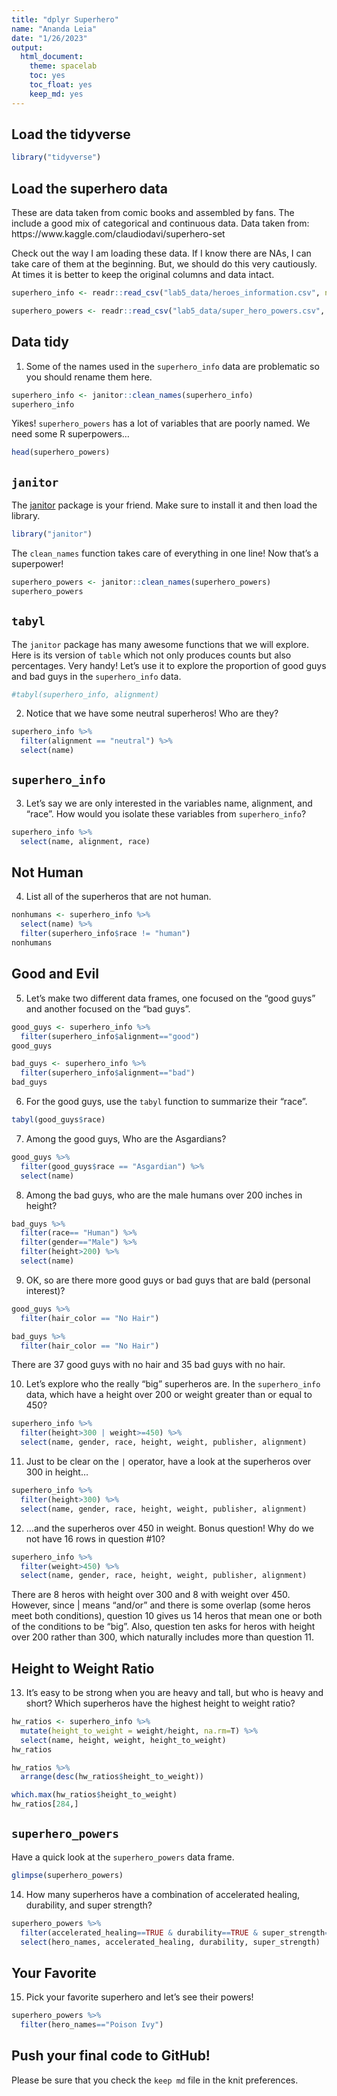 ```yaml
---
title: "dplyr Superhero"
name: "Ananda Leia"
date: "1/26/2023"
output:
  html_document: 
    theme: spacelab
    toc: yes
    toc_float: yes
    keep_md: yes
---
```


## Load the tidyverse
```r
library("tidyverse")
```

## Load the superhero data
These are data taken from comic books and assembled by fans. The include a good mix of categorical and continuous data.  Data taken from: https://www.kaggle.com/claudiodavi/superhero-set  

Check out the way I am loading these data. If I know there are NAs, I can take care of them at the beginning. But, we should do this very cautiously. At times it is better to keep the original columns and data intact.  
```r
superhero_info <- readr::read_csv("lab5_data/heroes_information.csv", na = c("", "-99", "-"))
```

```r
superhero_powers <- readr::read_csv("lab5_data/super_hero_powers.csv", na = c("", "-99", "-"))
```

## Data tidy
1. Some of the names used in the `superhero_info` data are problematic so you should rename them here.  
```r
superhero_info <- janitor::clean_names(superhero_info)
superhero_info
```

Yikes! `superhero_powers` has a lot of variables that are poorly named. We need some R superpowers...
```r
head(superhero_powers)
```

## `janitor`
The [janitor](https://garthtarr.github.io/meatR/janitor.html) package is your friend. Make sure to install it and then load the library.  
```r
library("janitor")
```

The `clean_names` function takes care of everything in one line! Now that's a superpower!
```r
superhero_powers <- janitor::clean_names(superhero_powers)
superhero_powers
```

## `tabyl`
The `janitor` package has many awesome functions that we will explore. Here is its version of `table` which not only produces counts but also percentages. Very handy! Let's use it to explore the proportion of good guys and bad guys in the `superhero_info` data.  

```r
#tabyl(superhero_info, alignment)
```

2. Notice that we have some neutral superheros! Who are they?
```r
superhero_info %>% 
  filter(alignment == "neutral") %>% 
  select(name)
```

## `superhero_info`
3. Let's say we are only interested in the variables name, alignment, and "race". How would you isolate these variables from `superhero_info`?
```r
superhero_info %>% 
  select(name, alignment, race)
```

## Not Human
4. List all of the superheros that are not human.
```r
nonhumans <- superhero_info %>% 
  select(name) %>% 
  filter(superhero_info$race != "human")
nonhumans
```

## Good and Evil
5. Let's make two different data frames, one focused on the "good guys" and another focused on the "bad guys".
```r
good_guys <- superhero_info %>% 
  filter(superhero_info$alignment=="good")
good_guys
```

```r
bad_guys <- superhero_info %>% 
  filter(superhero_info$alignment=="bad")
bad_guys
```

6. For the good guys, use the `tabyl` function to summarize their "race".
```r
tabyl(good_guys$race)
```

7. Among the good guys, Who are the Asgardians?
```r
good_guys %>% 
  filter(good_guys$race == "Asgardian") %>% 
  select(name)
```

8. Among the bad guys, who are the male humans over 200 inches in height?
```r
bad_guys %>% 
  filter(race== "Human") %>% 
  filter(gender=="Male") %>%
  filter(height>200) %>% 
  select(name)
```

9. OK, so are there more good guys or bad guys that are bald (personal interest)?
```r
good_guys %>% 
  filter(hair_color == "No Hair")
```
```r
bad_guys %>% 
  filter(hair_color == "No Hair")
```
There are 37 good guys with no hair and 35 bad guys with no hair.

10. Let's explore who the really "big" superheros are. In the `superhero_info` data, which have a height over 200 or weight greater than or equal to 450?
```r
superhero_info %>% 
  filter(height>300 | weight>=450) %>% 
  select(name, gender, race, height, weight, publisher, alignment)
```

11. Just to be clear on the `|` operator,  have a look at the superheros over 300 in height...
```r
superhero_info %>% 
  filter(height>300) %>% 
  select(name, gender, race, height, weight, publisher, alignment)
```

12. ...and the superheros over 450 in weight. Bonus question! Why do we not have 16 rows in question #10?
```r
superhero_info %>% 
  filter(weight>450) %>% 
  select(name, gender, race, height, weight, publisher, alignment)
```
There are 8 heros with height over 300 and 8 with weight over 450. However, since | means "and/or" and there is some overlap (some heros meet both conditions), question 10 gives us 14 heros that mean one or both of the conditions to be "big". Also, question ten asks for heros with height over 200 rather than 300, which naturally includes more than question 11.

## Height to Weight Ratio
13. It's easy to be strong when you are heavy and tall, but who is heavy and short? Which superheros have the highest height to weight ratio?
```r
hw_ratios <- superhero_info %>% 
  mutate(height_to_weight = weight/height, na.rm=T) %>% 
  select(name, height, weight, height_to_weight)
hw_ratios
```
```r
hw_ratios %>% 
  arrange(desc(hw_ratios$height_to_weight))
```
```r
which.max(hw_ratios$height_to_weight)
hw_ratios[284,]
```

## `superhero_powers`
Have a quick look at the `superhero_powers` data frame.  
```r
glimpse(superhero_powers)
```

14. How many superheros have a combination of accelerated healing, durability, and super strength?
```r
superhero_powers %>% 
  filter(accelerated_healing==TRUE & durability==TRUE & super_strength==TRUE) %>% 
  select(hero_names, accelerated_healing, durability, super_strength)
```

## Your Favorite
15. Pick your favorite superhero and let's see their powers!
```r
superhero_powers %>% 
  filter(hero_names=="Poison Ivy")
```

## Push your final code to GitHub!
Please be sure that you check the `keep md` file in the knit preferences.   